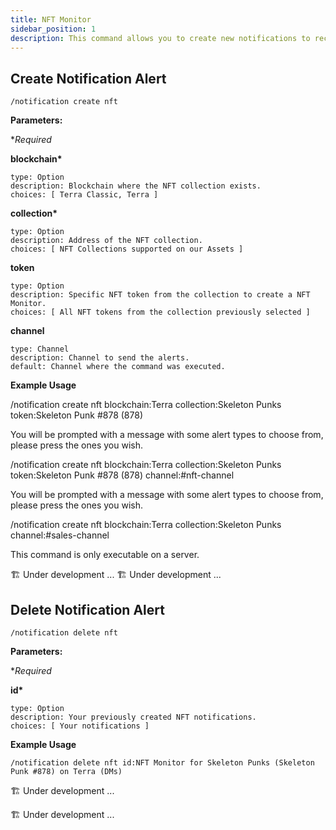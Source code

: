 ```yaml
---
title: NFT Monitor
sidebar_position: 1
description: This command allows you to create new notifications to receive alerts of NFTs, Governance, Price, and more. Simply select the notification you want to create and follow the steps to set it up.
---
```


## Create Notification Alert

<Tabs groupId="platforms">
<TabItem value="discord" label="Discord" default>

```
/notification create nft
```

<p>
  <strong>Parameters:</strong>
</p>

\*_Required_

**blockchain\***

    type: Option
    description: Blockchain where the NFT collection exists.
    choices: [ Terra Classic, Terra ]

**collection\***

    type: Option
    description: Address of the NFT collection.
    choices: [ NFT Collections supported on our Assets ]

**token**

    type: Option
    description: Specific NFT token from the collection to create a NFT Monitor.
    choices: [ All NFT tokens from the collection previously selected ]

**channel**

    type: Channel
    description: Channel to send the alerts.
    default: Channel where the command was executed.

**Example Usage**

<Tabs>
  <TabItem value="nftMonitor" label="NFT Monitor on DMs" default>
    <CodeBlock>
      /notification create nft blockchain:Terra collection:Skeleton Punks
      token:Skeleton Punk #878 (878)
    </CodeBlock>
    <Admonition type="info">
      <p>
        You will be prompted with a message with some alert types to choose
        from, please press the ones you wish.
      </p>
    </Admonition>
  </TabItem>
  <TabItem value="nftMonitorServer" label="NFT Monitor on Server">
    <CodeBlock>
      /notification create nft blockchain:Terra collection:Skeleton Punks
      token:Skeleton Punk #878 (878) channel:#nft-channel
    </CodeBlock>
    <Admonition type="info">
      <p>
        You will be prompted with a message with some alert types to choose
        from, please press the ones you wish.
      </p>
    </Admonition>
  </TabItem>
  <TabItem value="nftSales" label="NFT Sales">
    <CodeBlock>
      /notification create nft blockchain:Terra collection:Skeleton Punks
      channel:#sales-channel
    </CodeBlock>
    <Admonition type="info">
      <p>This command is only executable on a server.</p>
    </Admonition>
  </TabItem>
</Tabs>

</TabItem>

<TabItem value="telegram" label="Telegram">
  🏗️ Under development ...
</TabItem>

<TabItem value="twitter" label="Twitter">
🏗️ Under development ...
</TabItem>
</Tabs>



## Delete Notification Alert


<Tabs groupId="platforms">
<TabItem value="discord" label="Discord" default>

```
/notification delete nft
```

<p>
  <strong>Parameters:</strong>
</p>

\*_Required_

**id\***

    type: Option
    description: Your previously created NFT notifications.
    choices: [ Your notifications ]

**Example Usage**

```
/notification delete nft id:NFT Monitor for Skeleton Punks (Skeleton Punk #878) on Terra (DMs)
```

</TabItem>

<TabItem value="telegram" label="Telegram">

🏗️ Under development ...

</TabItem>

<TabItem value="twitter" label="Twitter">
🏗️ Under development ...
</TabItem>
</Tabs>